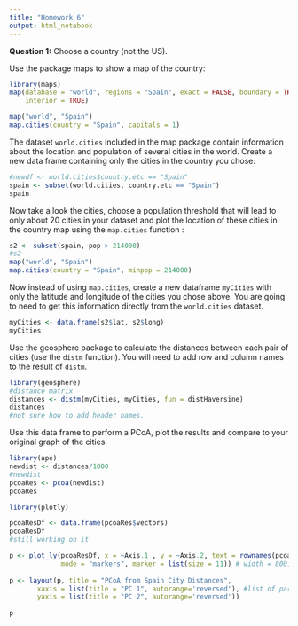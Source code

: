 ```yaml
---
title: "Homework 6"
output: html_notebook
---
```


__Question 1:__ Choose a country (not the US). 

Use the package maps to show a map of the country:

```r
library(maps)
map(database = "world", regions = "Spain", exact = FALSE, boundary = TRUE, 
    interior = TRUE)
```

```r
map("world", "Spain")
map.cities(country = "Spain", capitals = 1)
```

The dataset `world.cities` included in the map package contain information about the location and population of several cities in the world. Create a new data frame containing only the cities in the country you chose:

```r
#newdf <- world.cities$country.etc == "Spain"
spain <- subset(world.cities, country.etc == "Spain")
spain

```

Now take a look the cities, choose a population threshold that will lead to only about 20 cities in your dataset and plot the location of these cities in the country map using the `map.cities` function :

```r
s2 <- subset(spain, pop > 214000)
#s2
map("world", "Spain")
map.cities(country = "Spain", minpop = 214000)
```

Now instead of using `map.cities`, create a new dataframe `myCities` with only the latitude and longitude of the cities you chose above. You are going to need to get this information directly from the `world.cities` dataset.

```r
myCities <- data.frame(s2$lat, s2$long)
myCities
```

Use the geosphere package to calculate the distances between each pair of cities (use the `distm` function). You will need to add row and column names to the result of `distm`.

```r
library(geosphere)
#distance matrix
distances <- distm(myCities, myCities, fun = distHaversine)
distances
#not sure how to add header names.
```

Use this data frame to perform a PCoA, plot the results and compare to your original graph of the cities.

```r
library(ape)
newdist <- distances/1000
#newdist
pcoaRes <- pcoa(newdist)
pcoaRes

library(plotly)

pcoaResDf <- data.frame(pcoaRes$vectors)
pcoaResDf
#still working on it
```

```r
p <- plot_ly(pcoaResDf, x = ~Axis.1 , y = ~Axis.2, text = rownames(pcoaResDf), type = 'scatter',
             mode = "markers", marker = list(size = 11)) # width = 800, height = 600) #create a df from our PCoA results, get the vectors part of it and throw into pcoaResDf. The x and y should be columns of the dataframe. Text is the text shown with the points. type is scatter plot, mode could be line but we just want points because scatter plot
 
p <- layout(p, title = "PCoA from Spain City Distances", 
       xaxis = list(title = "PC 1", autorange='reversed'), #list of parameters to x axis
       yaxis = list(title = "PC 2", autorange='reversed'))
 
p
```